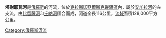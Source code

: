 '''塔謝耶瓦河'''是[[俄羅斯|俄羅斯]]的河流，位於[[克拉斯諾亞爾斯克邊疆區|克拉斯諾亞爾斯克邊疆區]]內，屬於[[安加拉河|安加拉河]]的左支流，由[[比留薩河|比留薩河]]和[[丘納河|丘納河]]匯合而成，河道全長116公里，[[流域|流域]]面積128,000平方公里。

[[Category:俄羅斯河流|Category:俄羅斯河流]]

{{Russia-geo-stub}}
